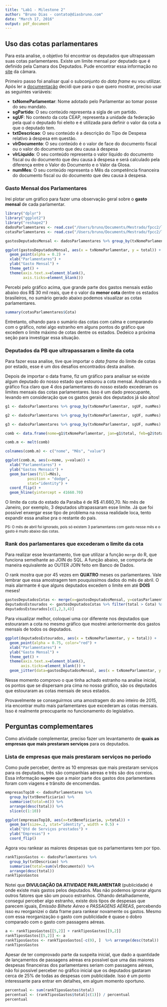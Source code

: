 ```yaml
---
title: "Lab1 - Milestone 2"
author: "Bruno Dias - contato@diasbruno.com"
date: "March 17, 2016"
output: pdf_document
---
```


Uso das cotas parlamentares
---------------------------------------------------------------------------------------------------
Para esta analise, o objetivo foi encontrar os deputados que ultrapassam suas cotas parlamentares. Existe um limite mensal por deputado que é definido pela Camara dos Deputados. Pude encontrar essa informação no  [site](http://www2.camara.leg.br/comunicacao/assessoria-de-imprensa/cota-parlamentar) da câmara. 

Primeiro passo foi analisar qual o subconjunto do *data frame* eu vou utilizar. Após ler a [documentação](http://www2.camara.leg.br/transparencia/cota-para-exercicio-da-atividade-parlamentar/explicacoes-sobre-o-formato-dos-arquivos-xml) decidi que para o que quero mostrar, preciso usar as seguintes variáveis: 

+ **txNomeParlamentar**: Nome adotado pelo Parlamentar ao tomar posse do seu mandato.
+ **sgPartido**:  O seu conteúdo representa a sigla de um partido.
+ **sgUF**: No contexto da cota CEAP, representa a unidade da federação pela qual o deputado foi eleito e é utilizada para definir o valor da cota a que o deputado tem.
+ **txtDescricao**: O seu conteúdo é a descrição do Tipo de Despesa relativo à despesa em questão.
+ **vlrDocumento**:  O seu conteúdo é o valor de face do documento fiscal ou o valor do documento que deu causa à despesa
+ **vlrLiquido**: O seu conteúdo representa o valor líquido do documento fiscal ou do documento que deu causa à despesa e será calculado pela diferença entre o Valor do Documento e o Valor da Glosa.
+ **numMes**:  O seu conteúdo representa o Mês da competência financeira do documento fiscal ou do documento que deu causa à despesa. 

### Gasto Mensal dos Parlamentares

Irei plotar um gráfico para fazer uma observação geral sobre o **gasto mensal** de cada parlamentar. 

```r
library("dplyr")
library("ggplot2")
library("reshape2")
dadosParlamentares <- read.csv("/Users/bruno/Documents/Mestrado/fpcc2/lab1/dadosParlamentares.csv")
cotasParlamentares <- read.csv("/Users/bruno/Documents/Mestrado/fpcc2/lab1/cotasParlamentares.csv")
```

```r
gastosDeputadosMensal <- dadosParlamentares %>% group_by(txNomeParlamentar, sgUF, numMes) %>% summarise(total=sum(vlrLiquido)) %>% arrange(desc(total)) 

ggplot(gastosDeputadosMensal, aes(x = txNomeParlamentar, y = total)) + 
  geom_point(alpha = 0.2) +
  xlab("Parlamentares") +
  ylab("Gasto Mensal") + 
  theme_get() + 
  theme(axis.text.x=element_blank(),
        axis.ticks=element_blank()) 
```

Percebi pelo gráfico acima, que grande parte dos gastos mensais estão abaixo dos R$ 30 mil reais, que é o valor da **menor cota** dentre os estados brasileiros, no sumário gerado abaixo podemos visualizar as cotas parlamentares.

```r
summary(cotasParlamentares$Cota)
```

Entretanto, olhando para o sumário das cotas com calma e comparando com o gráfico, notei algo estranho em alguns pontos do gráfico que excedem o limite máximo de cotas dentre os estados. Dedeico a próxima seção para investigar essa situação. 

### Deputados da PB que ultrapassaram o limite da cota

Para fazer essa analise, tive que importar o *data frame* do limite de cotas por estado, esse é um dos desafios encontrados desta analise. 

Depois de importar o data frame, fiz um gráfico para analisar se existe algum deputado do nosso estado que estourou a cota mensal. Analisando o gráfico fica claro que 4 dos parlamentares do nosso estado excederam os limites mensais das cotas parlamentares. Isso é um dado preocupante, levando em consideração que os gastos gerais dos deputados já são altos! 


```r
g1 <- dadosParlamentares %>% group_by(txNomeParlamentar, sgUF, numMes) %>% summarise(total=sum(vlrLiquido)) %>% arrange(desc(total)) %>% filter(numMes==1, sgUF=="PB")

g2 <- dadosParlamentares %>% group_by(txNomeParlamentar, sgUF, numMes) %>% summarise(total=sum(vlrLiquido)) %>% arrange(desc(total)) %>% filter(numMes==2, sgUF=="PB")

g3 <- dadosParlamentares %>% group_by(txNomeParlamentar, sgUF, numMes) %>% summarise(total=sum(vlrLiquido)) %>% arrange(desc(total)) %>% filter(numMes==3, sgUF=="PB")

comb <- data.frame(nome=g1$txNomeParlamentar, jan=g1$total, feb=g2$total, mar=g3$total)

comb.m <- melt(comb)

colnames(comb.m) <- c("nome", "Mês", "value")

ggplot(comb.m, aes(x=nome, y=value)) +
  xlab("Parlamentares") + 
  ylab("Gastos Mensais") + 
  geom_bar(aes(fill=Mês), 
          position = "dodge", 
          stat="identity") + 
  coord_flip() + 
  geom_hline(yintercept = 41660.70)
```


O limite da cota do estado da Paraíba é de R$ 41.660,70. No mês de Janeiro, por exemplo, 3 deputados ultrapassaram esse limite. Já que foi possível enxergar esse tipo de problema na nossa realidade loca, tento expandir essa analise pra o restante do país.

<sub>PS: O mês de abril foi ignorado, pois só existem 3 parlamentares com gasto nesse mês e o gasto é muito abaixo das cotas.</sub>

### Rank dos parlamentares que excederam o limite da cota

Para realizar esse levantamento, tive que utilizar a função `merge` do R, que funciona semelhante ao JOIN do SQL. A função abaixo, se comporta de maneira equivalente ao OUTER JOIN feito em Banco de Dados. 

O rank mostra que por 45 vezes em **QUATRO** meses os parlamentares. Vale lembrar que essa amostragem tem pouquissímos dados do mês de abril. O mais alarmante é que alguns deputados excedem o limite em até **DOIS** meses!

```r
gastosDeputadosCotas <- merge(x=gastosDeputadosMensal, y=cotasParlamentares, by ="sgUF", all = TRUE)
deputadosEstourados <- gastosDeputadosCotas %>% filter(total > Cota) %>% arrange(desc(txNomeParlamentar))
deputadosEstourados[c(1,2,3,4)]
```

Para visualizar melhor, coloquei uma cor diferente nos deputados que estouraram a cota no mesmo gráfico que mostrei anteriormente dos gastos mensais de todos os deputados. 

``` r
ggplot(deputadosEstourados, aes(x = txNomeParlamentar, y = total)) + 
  geom_point(alpha = 0.75, color="red") +
  xlab("Parlamentares") +
  ylab("Gasto Mensal") + 
  theme_get() + 
  theme(axis.text.x=element_blank(),
       axis.ticks=element_blank()) + 
  geom_jitter(data=gastosDeputadosMensal, aes(x = txNomeParlamentar, y = total), alpha = 0.3, color ="blue") 
```

Nesse momento comprovo o que tinha achado estranho na analise inicial, os pontos que se dispersam pra cima no nosso gráfico, são os deputados que estouraram as cotas mensais de seus estados. 

Provavelmente se conseguirmos uma amostragem do ano inteiro de 2015, iria encontrar muito mais parlamentares que excederam as cotas mensais. Isso é realmente preocupante no funcionamento do legislativo. 

## Perguntas complementares
Como atividade complementar, preciso fazer um levantamento de **quais as empresas que mais prestaram serviços** para os deputados. 

### Lista de empresas que mais prestaram serviços no periodo 

Como pude perceber, dentre as 10 empresas que mais prestaram serviços para os deputados, três são companhias aéreas e três são dos correios. Essa informação ~~sugere~~ que a maior parte dos gastos dos parlamentares foram com viagens e trânsito de encomendas. 

```r
empresasTop10 <- dadosParlamentares %>% 
  group_by(txtBeneficiario) %>% 
  summarise(total=n()) %>% 
  arrange(desc(total)) %>% 
  slice(c(1:10))

ggplot(empresasTop10, aes(x=txtBeneficiario, y=total)) + 
  geom_bar(size=.2, stat="identity", width = 0.5) + 
  xlab("Qtd de Serviços prestados") + 
  ylab("Empresas") + 
  coord_flip()
```


Agora vou rankear as maiores despesas que os parlamentares tem por tipo.  
``` r
rankTiposGastos <- dadosParlamentares %>% 
  group_by(txtDescricao) %>% 
  summarise(total=sum(vlrDocumento)) %>% 
  arrange(desc(total))
rankTiposGastos
```

Notei que **DIVULGAÇÃO DA ATIVIDADE PARLAMENTAR** (publicidade) é onde existe mais gastos pelos deputados. Mas não podemos ignorar alguns outros fatores que são um pouco estranhos. Olhando detalhadamente, consegui perceber algo estranho, existe dois tipos de despesas que parecem iguais,  *Emissão Bilhete Aéreo* e *PASSAGENS AÉREAS*, percebendo isso eu reorganizei o data frame para rankear novamente os gastos. Mesmo com essa reorganização o gasto com publicidade é quase o dobro comparado com o gasto com passagens aéreas.

```r
a <- rankTiposGastos[[5,2]] + rankTiposGastos[[9,2]]
rankTiposGastos[[5,2]] <- a
rankTiposGastos <- rankTiposGastos[-c(9), ]  %>% arrange(desc(total))
rankTiposGastos
```

Apesar de ter comprovado parte da suspeita inicial, que dado a quantidade de lançamentos de passagens aéreas era possível que uma das maiores despesas financeiras dos parlamentares seriam com passagens aéreas, não foi possível perceber no gráfico inicial que os deputados gastaram cerca de 25% de todas as despesas com publicidade. Isso é um ponto interessante para entrar em detalhes, em algum momento oportuno. 

```r
percentual <- sum(rankTiposGastos$total)
percentual <- (rankTiposGastos$total[c(1)]) / percentual
percentual
```
